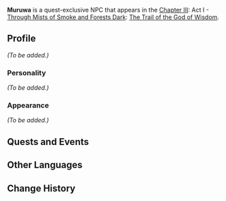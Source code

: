 {{Meta
<!-- Remove this template after adding the missing info -->
|missing_NPC_profile  = yes
}}
{{Character Infobox
|type             = Quest NPC
|image            = NPC Muruwa.png
|realname         = <!-- Optional, if different from in-game name -->
|deceased         = <!-- Past (for deceased prior to events of the game) or free response -->
|region           = Sumeru
|location         = <!-- Where the character appears, if different from Region -->
|affiliation      = The Eremites
|title            = Eremite Mercenary

|ancestry         = <!-- Clan/family -->
|father           = 
|mother           = 
|spouse           = 
|sibling          = 
|child            = 
|relative         = 

|voiceEN          = 
|voiceCN          = 
|voiceJP          = 
|dialoguereward   = 
}}
'''Muruwa''' is a quest-exclusive NPC that appears in the  [[Chapter III]]: Act I - [[Through Mists of Smoke and Forests Dark]]: [[The Trail of the God of Wisdom]].

==Profile==
<!-- Detailed story/lore information goes here. -->
''(To be added.)''

===Personality===
''(To be added.)''

===Appearance===
<!-- Keep appearance section short and concise. Limit to 2 paragraphs with 3-4 sentences each. -->
''(To be added.)''

==Quests and Events==
{{Quests and Events}}
<!--
==Trivia==
* 
-->
==Other Languages==
{{Other Languages
|default_hidden = 1
|en      = Muruwa
|zhs     = 木鲁瓦
|zhs_rm  = Mùlǔwǎ
|zht     = 木魯瓦
|zht_rm  = Mùlǔwǎ
|ja      = ムルワ
|ja_rm   = Muruwa
|ko      = 무루와
|ko_rm   = Muruwa
|es      = Muruwa
|fr      = Muruwa
|ru      = Мурува
|th      = Muruwa
|vi      = Muruwa
|de      = Muruwa
|id      = Muruwa
|pt      = Muruwa
|tr      = Muruwa
|it      = Muruwa
}}

==Change History==
{{Change History|3.0}}
<!--
==References==
{{Reflist}}
-->